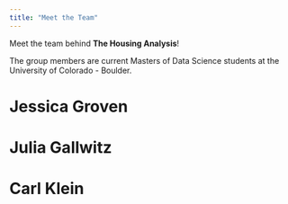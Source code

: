```yaml
---
title: "Meet the Team"
---
```


Meet the team behind **The Housing Analysis**!

The group members are current Masters of Data Science students at the University of Colorado - Boulder.

# Jessica Groven

# Julia Gallwitz

# Carl Klein
